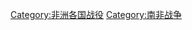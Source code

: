 {{Catnav|頁面分類|历史|各國歷史|南非战争}}
{{Catnav|頁面分類|人类社会|战争|战役|各国战役}}
{{Catnav|頁面分類|人类社会|战争|各国战争|南非战争}}
{{Catnav|頁面分類|人类社会|战争|各国战争|各国战役}}
{{Commonscat|Battles of South Africa}}

[[Category:非洲各国战役|Category:非洲各国战役]]
[[Category:南非战争|Category:南非战争]]